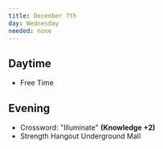 ```yaml
---
title: December 7th
day: Wednesday
needed: none
---
```


## Daytime
- Free Time

## Evening
- Crossword: "Illuminate" **(Knowledge +2)**
- Strength Hangout Underground Mall